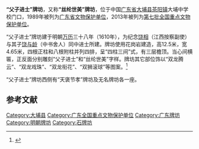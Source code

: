 {{coord|23|31|00|N|116|40|33|E|type:landmark|display=title}}
{{文物保护单位
| 级别 = 全国
| 名称 = 父子进士牌坊
| 所在 = [[广东省|广东省]][[大埔县|大埔县]]
| 分类 = 古建筑
| 时代 = 明
| 编号 = 7-1272-3-570 
| 登录 = 2013年3月
}}
'''“父子进士”牌坊'''，又称'''“丝纶世美”牌坊'''，位于中国[[广东省|广东省]][[大埔县|大埔县]][[茶阳镇|茶阳镇]]大埔中学校门口，1989年被列为[[广东省文物保护单位|广东省文物保护单位]]，2013年被列为[[第七批全国重点文物保护单位|第七批全国重点文物保护单位]]。

“父子进士”牌坊建于明朝[[万历|万历]]三十八年（1610年），为纪念[[饶相|饶相]]（江西按察副使）与其子[[饶与龄|饶与龄]]（中书舍人）同中进士所建。牌坊使用花岗岩建造，高12.5米，宽4.65米，四根正柱和八根附柱并列四排，呈“四柱三间”式，有三层檐顶。当心间横匾，正反面分别雕刻“父子进士”和“丝纶世美”字样。牌坊其它部位饰以“双龙腾云”、“双龙戏珠”、“双龙衔花”、“双狮滚球”等图案。<ref>{{Cite web |url=http://www.chinanews.com/df/2011/05-21/3057251.shtml |title=客都梅州“父子进士”牌坊四百年风流依旧 |accessdate=2013-09-18 |archive-date=2011-06-16 |archive-url=https://web.archive.org/web/20110616144705/http://www.chinanews.com/df/2011/05-21/3057251.shtml |dead-url=no }}</ref>

“父子进士”牌坊西侧有“天褒节孝”牌坊及无名牌坊各一座。

{{Gallery
|width = 300
|height = 
|lines = 1
|File:Dapu Fuzi Jinshi Paifang 2013.10.02 17-02-34.jpg|“父子进士”牌坊正面
|File:Dapu Fuzi Jinshi Paifang 2013.10.02 17-07-15.jpg|“父子进士”牌坊背面
|File:Dapu Fuzi Jinshi Paifang 2013.10.02 17-25-32.jpg|“父子进士”牌坊正面
|File:Dapu Fuzi Jinshi Paifang 2013.10.02 17-28-15.jpg|“父子进士”牌坊正面
|File:Dapu Fuzi Jinshi Paifang 2013.10.02 17-10-31.jpg|“父子进士”牌坊背面
|File:Dapu Fuzi Jinshi Paifang 2013.10.02 17-10-43.jpg|“父子进士”牌坊背面
|File:Dapu Fuzi Jinshi Paifang 2013.10.02 17-11-06.jpg|“父子进士”牌坊背面
|File:Dapu Fuzi Jinshi Paifang 2013.10.02 17-08-03.jpg|“天褒节孝”牌坊和“父子进士”牌坊
|File:Dapu Fuzi Jinshi Paifang 2013.10.02 17-03-17.jpg|“天褒节孝”牌坊及无名牌坊正面
|File:Dapu Fuzi Jinshi Paifang 2013.10.02 17-23-00.jpg|“天褒节孝”牌坊正面
|File:Dapu Fuzi Jinshi Paifang 2013.10.02 17-15-55.jpg|“天褒节孝”牌坊背面
|File:Dapu Fuzi Jinshi Paifang 2013.10.02 17-17-18.jpg|“天褒节孝”牌坊背面
}}

==参考文献==
{{commonscat|Fuzi Jinshi Paifang}}
{{reflist}}

{{广东全国重点文物保护单位}}

{{DEFAULTSORT:Fu}}
[[Category:大埔县|Category:大埔县]]
[[Category:广东全国重点文物保护单位|Category:广东全国重点文物保护单位]]
[[Category:广东牌坊|Category:广东牌坊]]
[[Category:明朝牌坊|Category:明朝牌坊]]
[[Category:石牌坊|Category:石牌坊]]